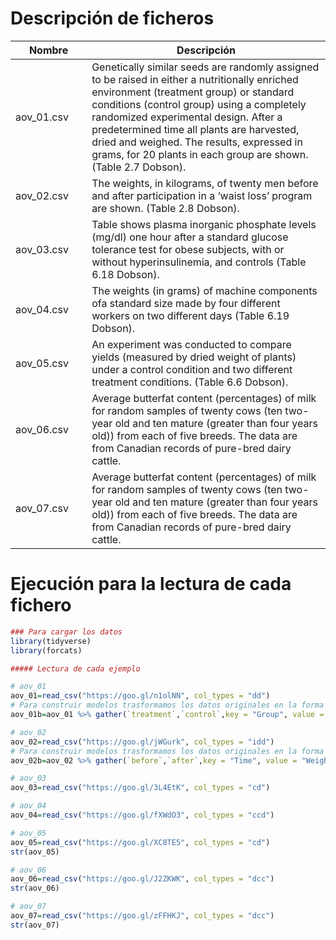 # Descripción de ficheros

Nombre             | Descripción
-------------------|------------------------------------------------------------
aov_01.csv       |   Genetically similar seeds are randomly assigned to be raised in either a nutritionally enriched environment (treatment group) or standard conditions (control group) using a completely randomized experimental design. After a predetermined time all plants are harvested, dried and weighed. The results, expressed in grams, for 20 plants in each group are shown.  (Table 2.7 Dobson).
aov_02.csv       |  The weights, in kilograms, of twenty men before and after participation in a ‘waist loss’ program are shown.  (Table 2.8 Dobson).
aov_03.csv       |  Table shows plasma inorganic phosphate levels (mg/dl) one hour after a standard glucose tolerance test for obese subjects, with or without hyperinsulinemia, and controls  (Table 6.18 Dobson).
aov_04.csv       |  The weights (in grams) of machine components ofa standard size made by four different workers on two different days  (Table 6.19 Dobson).
aov_05.csv       |   An experiment was conducted to compare yields (measured by dried weight of plants) under a control condition and two different treatment conditions. (Table 6.6 Dobson).
aov_06.csv       |   Average butterfat content (percentages) of milk for random samples of twenty cows (ten two-year old and ten mature (greater than four years old)) from each of five breeds. The data are from Canadian records of pure-bred dairy cattle.
aov_07.csv       |   Average butterfat content (percentages) of milk for random samples of twenty cows (ten two-year old and ten mature (greater than four years old)) from each of five breeds. The data are from Canadian records of pure-bred dairy cattle.


# Ejecución para la lectura de cada fichero

```r
### Para cargar los datos
library(tidyverse)
library(forcats)

##### Lectura de cada ejemplo

# aov_01
aov_01=read_csv("https://goo.gl/n1olNN", col_types = "dd")
# Para construir modelos trasformamos los datos originales en la forma habitual  
aov_01b=aov_01 %>% gather(`treatment`,`control`,key = "Group", value = "Dried")

# aov_02
aov_02=read_csv("https://goo.gl/jWGurk", col_types = "idd")
# Para construir modelos trasformamos los datos originales en la forma habitual  
aov_02b=aov_02 %>% gather(`before`,`after`,key = "Time", value = "Weight")

# aov_03
aov_03=read_csv("https://goo.gl/3L4EtK", col_types = "cd")

# aov_04
aov_04=read_csv("https://goo.gl/fXWdO3", col_types = "ccd")

# aov_05
aov_05=read_csv("https://goo.gl/XC8TE5", col_types = "cd")
str(aov_05)

# aov_06
aov_06=read_csv("https://goo.gl/J2ZKWK", col_types = "dcc")
str(aov_06)

# aov_07
aov_07=read_csv("https://goo.gl/zFFHKJ", col_types = "dcc")
str(aov_07)
```
